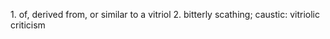1. of, derived from, or similar to a vitriol  2. bitterly scathing; caustic: vitriolic criticism

{{rfc}}